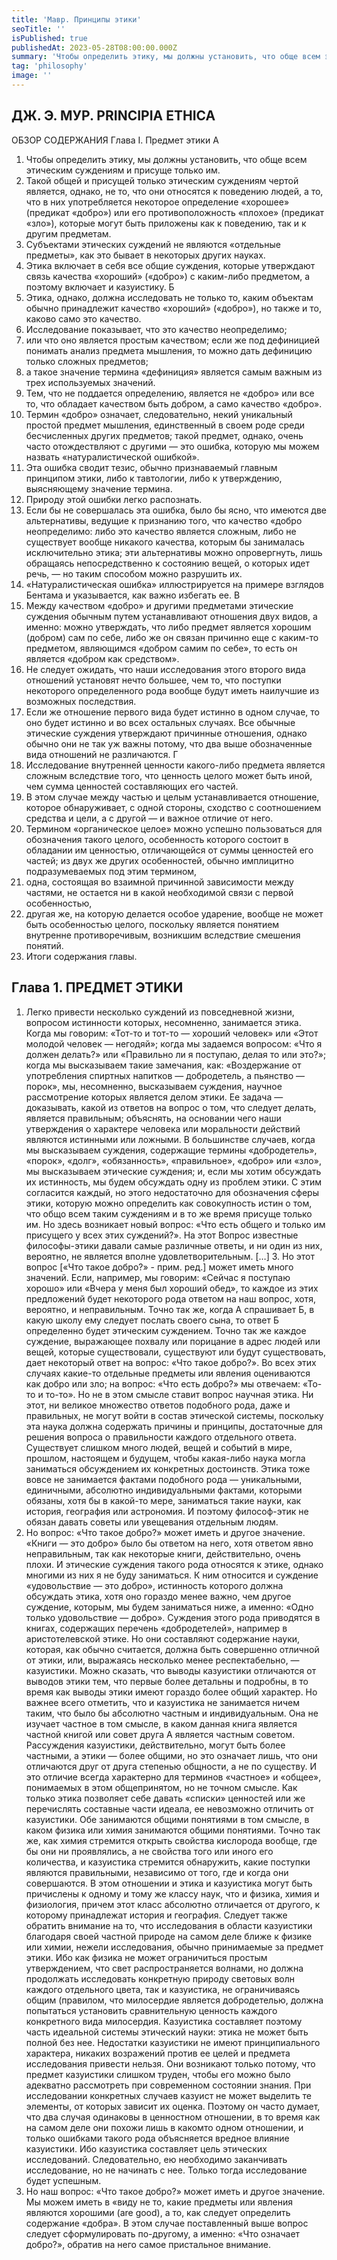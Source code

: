 ```yaml
---
title: 'Мавр. Принципы этики'
seoTitle: ''
isPublished: true
publishedAt: 2023-05-28T08:00:00.000Z
summary: 'Чтобы определить этику, мы должны установить, что обще всем этическим суждениям и присуще только им.'
tag: 'philosophy'
image: ''
---
```


## ДЖ. Э. МУР. PRINCIPIA ETHICA

ОБЗОР СОДЕРЖАНИЯ
Глава I. Предмет этики
A

1. Чтобы определить этику, мы должны установить, что обще всем этическим суждениям и присуще только им.
2. Такой общей и присущей только этическим суждениям чертой является, однако, не то, что они относятся к поведению людей, а то, что в них
   употребляется некоторое определение «хорошее» (предикат «добро») или его
   противоположность «плохое» (предикат «зло»), которые могут быть приложены как к поведению, так и к другим предметам.
3. Субъектами этических суждений не являются «отдельные предметы», как это бывает в некоторых других науках.
4. Этика включает в себя все общие суждения, которые утверждают
   связь качества «хороший» («добро») с каким-либо предметом, а поэтому
   включает и казуистику.
   Б
5. Этика, однако, должна исследовать не только то, каким объектам
   обычно принадлежит качество «хороший» («добро»), но также и то, каково
   само это качество.
6. Исследование показывает, что это качество неопределимо;
7. или что оно является простым качеством; если же под дефиницией
   понимать анализ предмета мышления, то можно дать дефиницию только
   сложных предметов;
8. а такое значение термина «дефиниция» является самым важным из
   трех используемых значений.
9. Тем, что не поддается определению, является не «добро» или все то,
   что обладает качеством быть добром, а само качество «добро».
10. Термин «добро» означает, следовательно, некий уникальный простой предмет мышления, единственный в своем роде среди бесчисленных
    других предметов; такой предмет, однако, очень часто отождествляют с другими — это ошибка, которую мы можем назвать «натуралистической ошибкой».
11. Эта ошибка сводит тезис, обычно признаваемый главным принципом этики, либо к тавтологии, либо к утверждению, выясняющему значение
    термина.
12. Природу этой ошибки легко распознать.
13. Если бы не совершалась эта ошибка, было бы ясно, что имеются две
    альтернативы, ведущие к признанию того, что качество «добро неопределимо: либо это качество является сложным, либо не существует вообще никакого качества, которым бы занималась исключительно этика; эти альтернативы можно опровергнуть, лишь обращаясь непосредственно к состоянию вещей, о которых идет речь, — но таким способом можно разрушить их.
14. «Натуралистическая ошибка» иллюстрируется на примере взглядов
    Бентама и указывается, как важно избегать ее.
    В
15. Между качеством «добро» и другими предметами этические суждения обычным путем устанавливают отношения двух видов, а именно: можно
    утверждать, что либо предмет является хорошим (добром) сам по себе, либо
    же он связан причинно еще с каким-то предметом, являющимся «добром самим по себе», то есть он является «добром как средством».
16. Не следует ожидать, что наши исследования этого второго вида отношений установят нечто большее, чем то, что поступки некоторого определенного рода вообще будут иметь наилучшие из возможных последствия.
17. Если же отношение первого вида будет истинно в одном случае, то
    оно будет истинно и во всех остальных случаях. Все обычные этические
    суждения утверждают причинные отношения, однако обычно они не так уж
    важны потому, что два выше обозначенные вида отношений не различаются.
    Г
18. Исследование внутренней ценности какого-либо предмета является
    сложным вследствие того, что ценность целого может быть иной, чем сумма
    ценностей составляющих его частей.
19. В этом случае между частью и целым устанавливается отношение,
    которое обнаруживает, с одной стороны, сходство с соотношением средства
    и цели, а с другой — и важное отличие от него.
20. Термином «органическое целое» можно успешно пользоваться для
    обозначения такого целого, особенность которого состоит в обладании им
    ценностью, отличающейся от суммы ценностей его частей; из двух же других
    особенностей, обычно имплицитно подразумеваемых под этим термином,
21. одна, состоящая во взаимной причинной зависимости между частями, не остается ни в какой необходимой связи с первой особенностью,
22. другая же, на которую делается особое ударение, вообще не может
    быть особенностью целого, поскольку является понятием внутренне противоречивым, возникшим вследствие смешения понятий.
23. Итоги содержания главы.

## Глава 1. ПРЕДМЕТ ЭТИКИ

1. Легко привести несколько суждений из повседневной жизни, вопросом истинности которых, несомненно, занимается этика. Когда мы говорим:
   «Тот-то и тот-то — хороший человек» или «Этот молодой человек — негодяй»; когда мы задаемся вопросом: «Что я должен делать?» или «Правильно
   ли я поступаю, делая то или это?»; когда мы высказываем такие замечания,
   как: «Воздержание от употребления спиртных напитков — добродетель, а
   пьянство — порок», мы, несомненно, высказываем суждения, научное рассмотрение которых является делом этики. Ее задача — доказывать, какой из
   ответов на вопрос о том, что следует делать, является правильным; объяснять, на основании чего наши утверждения о характере человека или моральности действий являются истинными или ложными. В большинстве случаев, когда мы высказываем суждения, содержащие термины «добродетель»,
   «порок», «долг», «обязанность», «правильное», «добро» или «зло», мы высказываем этические суждения; и, если мы хотим обсуждать их истинность,
   мы будем обсуждать одну из проблем этики.
   С этим согласится каждый, но этого недостаточно для обозначения
   сферы этики, которую можно определить как совокупность истин о том, что
   общо всем таким суждениям и в то же время присуще только им. Но здесь
   возникает новый вопрос: «Что есть общего и только им присущего у всех
   этих суждений?». На этот Вопрос известные философы-этики давали самые
   различные ответы, и ни один из них, вероятно, не является вполне удовлетворительным.
   […] 3. Но этот вопрос [«Что такое добро?» - прим. ред.] может иметь
   много значений. Если, например, мы говорим: «Сейчас я поступаю хорошо»
   или «Вчера у меня был хороший обед», то каждое из этих предложений будет
   некоторого рода ответом на наш вопрос, хотя, вероятно, и неправильным.
   Точно так же, когда А спрашивает Б, в какую школу ему следует послать
   своего сына, то ответ Б определенно будет этическим суждением. Точно так
   же каждое суждение, выражающее похвалу или порицание в адрес людей или
   вещей, которые существовали, существуют или будут существовать, дает некоторый ответ на вопрос: «Что такое добро?». Во всех этих случаях какие-то
   отдельные предметы или явления оцениваются как добро или зло; на вопрос:
   «Что есть добро?» мы отвечаем: «То-то и то-то». Но не в этом смысле ставит
   вопрос научная этика. Ни этот, ни великое множество ответов подобного рода, даже и правильных, не могут войти в состав этической системы, поскольку эта наука должна содержать причины и принципы, достаточные для решения вопроса о правильности каждого отдельного ответа. Существует слишком много людей, вещей и событий в мире, прошлом, настоящем и будущем,
   чтобы какая-либо наука могла заниматься обсуждением их конкретных достоинств. Этика тоже вовсе не занимается фактами подобного рода — уникальными, единичными, абсолютно индивидуальными фактами, которыми
   обязаны, хотя бы в какой-то мере, заниматься такие науки, как история, география или астрономия. И поэтому философ-этик не обязан давать советы
   или увещевания отдельным людям.
2. Но вопрос: «Что такое добро?» может иметь и другое значение.
   «Книги — это добро» было бы ответом на него, хотя ответом явно неправильным, так как некоторые книги, действительно, очень плохи. И этические
   суждения такого рода относятся к этике, однако многими из них я не буду
   заниматься. К ним относится и суждение «удовольствие — это добро», истинность которого должна обсуждать этика, хотя оно гораздо менее важно,
   чем другое суждение, которым, мы будем заниматься ниже, а именно: «Одно
   только удовольствие — добро». Суждения этого рода приводятся в книгах,
   содержащих перечень «добродетелей», например в аристотелевской этике.
   Но они составляют содержание науки, которая, как обычно считается, должна быть совершенно отличной от этики, или, выражаясь несколько менее респектабельно, — казуистики. Можно сказать, что выводы казуистики отличаются от выводов этики тем, что первые более детальны и подробны, в то
   время как выводы этики имеют гораздо более общий характер. Но важнее
   всего отметить, что и казуистика не занимается ничем таким, что было бы
   абсолютно частным и индивидуальным. Она не изучает частное в том смысле, в каком данная книга является частной книгой или совет друга А является
   частным советом.
   Рассуждения казуистики, действительно, могут быть более частными, а
   этики — более общими, но это означает лишь, что они отличаются друг от
   друга степенью общности, а не по существу. И это отличие всегда характерно
   для терминов «частное» и «общее», понимаемых в этом общепринятом, но не
   точном смысле. Как только этика позволяет себе давать «списки» ценностей
   или же перечислять составные части идеала, ее невозможно отличить от казуистики. Обе занимаются общими понятиями в том смысле, в каком физика
   или химия занимаются общими понятиями. Точно так же, как химия стремится открыть свойства кислорода вообще, где бы они ни проявлялись, а не
   свойства того или иного его количества, и казуистика стремится обнаружить,
   какие поступки являются правильными, независимо от того, где и когда они
   совершаются. В этом отношении и этика и казуистика могут быть причислены к одному и тому же классу наук, что и физика, химия и физиология, причем этот класс абсолютно отличается от другого, к которому принадлежат
   история и география.
   Следует также обратить внимание на то, что исследования в области
   казуистики благодаря своей частной природе на самом деле ближе к физике
   или химии, нежели исследования, обычно принимаемые за предмет этики.
   Ибо как физика не может ограничиться простым утверждением, что свет распространяется волнами, но должна продолжать исследовать конкретную
   природу световых волн каждого отдельного цвета, так и казуистика, не ограничиваясь общим (правилом, что милосердие является добродетелью, должна попытаться установить сравнительную ценность каждого конкретного вида милосердия. Казуистика составляет поэтому часть идеальной системы
   этический науки: этика не может быть полной без нее. Недостатки казуистики не имеют принципиального характера, никаких возражений против ее целей и предмета исследования привести нельзя. Они возникают только потому, что предмет казуистики слишком труден, чтобы его можно было адекватно рассмотреть при современном состоянии знания. При исследовании
   конкретных случаев казуист не может выделить те элементы, от которых зависит их оценка. Поэтому он часто думает, что два случая одинаковы в ценностном отношении, в то время как на самом деле они похожи лишь в какомто одном отношении, и только ошибками такого рода объясняется вредное
   влияние казуистики. Ибо казуистика составляет цель этических исследований.
   Следовательно, ею необходимо заканчивать исследование, но не начинать с нее. Только тогда исследование будет успешным.
3. Но наш вопрос: «Что такое добро?» может иметь и другое значение.
   Мы можем иметь в «виду не то, какие предметы или явления являются хорошими (are good), а то, как следует определить содержание «добра». В этом
   случае поставленный выше вопрос следует сформулировать по-другому, а
   именно: «Что означает добро?», обратив на него самое пристальное внимание.
